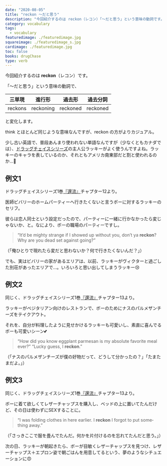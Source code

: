 ```yaml
---
date: "2020-08-05"
title: "reckon ～だと思う"
description: "今回紹介するのは reckon（レコン）「～だと思う」という意味の動詞です。例文は、ドラッグチェイスシリーズ1巻『還流』より"
category: vocabulary
tags:
  - vocabulary
featuredimage: ./featuredimage.jpg
squareimage: ./featuredimage_s.jpg
cardimage: ./featuredimage.jpg
toc: false
books: drugChase
type: verb
---
```



今回紹介するのは __reckon__（レコン）です。  

「～だと思う」という意味の動詞で、

|三単現|進行形|過去形|過去分詞|
|---|---|---|---|
|reckons|reckoning|reckoned|reckoned|

と変化します。

think とほとんど同じような意味なんですが、reckon の方がよりカジュアル。

少し古い英語で、普段あんまり使われない単語なんですが（少なくともカナダでは）、[ドラッグチェイスシリーズ](/tags/drug-chase)の主人公ラッキーがよく使うんですよね。ラッキーのキャラを表しているのか、それともアメリカ南東部だと割と使われるのか…🤔

<VocabularySeriesThink current="reckon" />

## 例文1

ドラッグチェイスシリーズ1巻[『還流』](/mm-romance/the-mermaid-murders/)チャプター12より。

医師ビバリーのホームパーティーへ行きたくないと言うボーに対するラッキーのセリフ。

彼らは恋人同士という設定だったので、パーティーに一緒に行かなかったら変じゃないか、と。なにより、ボーの職場のパーティーですし。

<Blockquote book srcBook="diversion" lang="en" chapter="12">
“It’d be mighty strange if I showed up without you, don’t ya <strong>reckon</strong>? Why are you dead set against going?”
</Blockquote>

<p className="translation">（「俺ひとりで現れたら変だと思わないか？何で行きたくないんだ？」）</p>

でも、実はビバリーの家があるエリアは、以前、ラッキーがヴィクターと過ごした別荘があったエリアで…。いろいろと思い出してしまうラッキー😢

## 例文2

同じく、ドラッグチェイスシリーズ1巻[『還流』](/mm-romance/the-mermaid-murders/)チャプター13より。

ラッキーがベジタリアン向けのレストランで、ボーのためにナスのパルメザンチーズをテイクアウト。

それを、自分が料理したように見せかけるラッキーも可愛いし、素直に喜んでるボーも可愛いシーン💕

<Blockquote book srcBook="diversion" lang="en" chapter="13">
“How did you know eggplant parmesan is my absolute favorite meal ever?” “Lucky guess, I <strong>reckon</strong>.”
</Blockquote>

<p className="translation">（「ナスのパルメザンチーズが僕の好物だって、どうして分かったの？」「たまたまだよ。」）</p>

## 例文3

同じく、ドラッグチェイスシリーズ1巻[『還流』](/mm-romance/the-mermaid-murders/)チャプター13より。

ボーに着て欲しくてレザーチャップスを購入し、ベッドの上に置いてたんだけど、その日は使わずにSEXすることに。

<Blockquote book srcBook="diversion" lang="en" chapter="13">
“I was folding clothes in here earlier. I <strong>reckon</strong> I forgot to put something away.”
</Blockquote>

<p className="translation">（「さっきここで服を畳んでたんだ。何かを片付けるのを忘れてたんだと思う。」）</p>

次の日、ラッキーが朝起きたら、ボーが目敏くレザーチャップスを見つけ、レザーチャップス＋エプロン姿で朝ごはんを用意してるという、夢のようなシチュエーションに😍

<VocabularyFooter book="diversion" />

